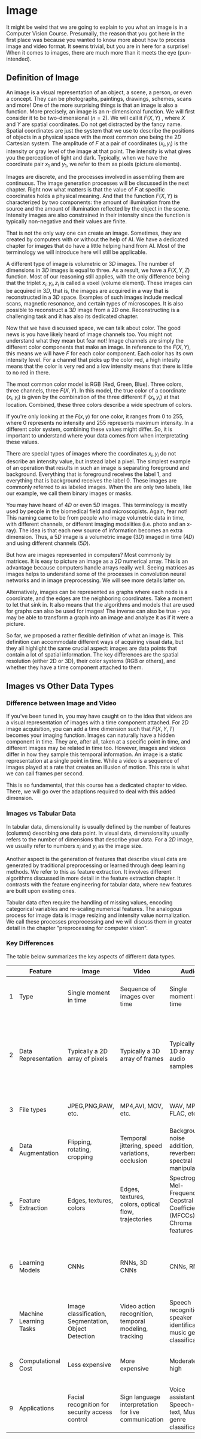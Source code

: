 # Image

It might be weird that we are going to explain to you what an image is in a Computer Vision Course. Presumally, the reason that you got here in the first place was because you wanted to know more about how to process image and video format. It seems trivial, but you are in here for a surprise! When it comes to images, there are much more than it meets the eye (pun-intended).

## Definition of Image

An image is a visual representation of an object, a scene, a person, or even a concept. They can be photographs, paintings, drawings, schemes, scans and more! One of the more surprising things is that an image is also a function. More precisely, an image is an n-dimensional function. We will first consider it to be two-dimensional $(n=2)$. We will call it $F(X, Y)$ , where $X$ and $Y$ are spatial coordinates. Do not get distracted by the fancy name. Spatial coordinates are just the system that we use to describe the positions of objects in a physical space with the most common one being the $2D$ Cartesian system. The amplitude of $F$ at a pair of coordinates $(x_i, y_i)$ is the intensity or gray level of the image at that point. The intensity is what gives you the perception of light and dark. Typically, when we have the coordinate pair $x_1$ and $y_1$, we refer to them as pixels (picture elements).

Images are discrete, and the processes involved in assembling them are continuous. The image generation processes will be discussed in  the next chapter. Right now what matters is that the value of $F$ at specific coordinates holds a physical meaning. And that the function $F(X, Y)$ is characterized by two components: the amount of illumination from the source and the amount of illumination reflected by the object in the scene. Intensity images are also constrained in their intensity since the function is typically non-negative and their values are finite. 

That is not the only way one can create an image.  Sometimes, they are created by computers with or without the help of AI.  We have a dedicated chapter for images that do have a little helping hand from AI. Most of the terminology we will introduce here will still be applicable.

A different type of image is volumetric or $3D$ images. The number of dimensions in $3D$ images is equal to three. As a result, we have a $F(X, Y, Z)$ function. Most of our reasoning still applies, with the only difference being that the triplet $x_i, y_i, z_i$ is called a voxel (volume element). These images can be acquired in $3D$, that is, the images are acquired in a way that is reconstructed in a $3D$ space. Examples of such images include medical scans, magnetic resonance, and certain types of microscopes. It is also possible to reconstruct a $3D$ image from a $2D$ one. Reconstructing is a challenging task and it has also its dedicated chapter.

Now that we have discussed space, we can talk about color. The good news is you have likely heard of image channels too. You might not understand what they mean but fear not! Image channels are simply the different color components that make an image. In reference to the $F(X,Y)$, this means we will have $F$ for each color component. Each color has its own intensity level. For a channel that picks up the color red, a high intesity means that the color is very red and a low intensity means that there is little to no red in there.

The most common color model is RGB (Red, Green, Blue). Three colors, three channels, three $F(X, Y)$. In this model, the true color of a coordinate $(x_i, y_i)$ is given by the combination of the three different F $(x_i, y_i)$ at that location. Combined, these three colors describe a wide spectrum of colors.

If you're only looking at the $F(x, y)$ for one color, it ranges from $0$ to $255$, where $0$ represents no intensity and $255$ represents maximum intensity. In a different color system, combining these values might differ. So, it is important to understand where your data comes from when interpretating these values.

There are special types of images where the coordinates $x_i, y_i$ do not describe an intensity value, but instead label a pixel. The simplest example of an operation that results in such an image is separating foreground and background. Everything that is foreground receives the label $1$, and everything that is background receives the label $0$. These images are commonly referred to as labeled images. When the are only two labels, like our example, we call them binary images or masks. 

You may have heard of $4D$ or even $5D$ images. This terminology is mostly used by people in the biomedical field and microscopists. Again, fear not! This naming came to be from people who image volumetric data in time, with different channels, or different imaging modalities (i.e. photo and an x-ray). The idea is that each new source of information becomes an extra dimension. Thus, a $5D$ image is a volumetric image ($3D$) imaged in time ($4D$) and using different channels ($5D$).

But how are images represented in computers? Most commonly by matrices. It is easy to picture an image as a $2D$ numerical array. This is an advantage because computers handle arrays really well. Seeing matrices as images helps to understand some of the processes in convolution neural networks and in image preprocessing. We will see more details latter on.

Alternatively, images can be represented as graphs where each node is a coordinate, and the edges are the neighboring coordinates. Take a moment to let that sink in. It also means that the algorithms and models that are used for graphs can also be used for images! The inverse can also be true - you may be able to transform a graph into an image and analyze it as if it were a picture.

So far, we proposed a rather flexible definition of what an image is. This definition can accommodate different ways of acquiring visual data, but they all highlight the same crucial aspect: images are data points that contain a lot of spatial information. The key differences are the spatial resolution (either 2D or 3D), their color systems (RGB or others), and whether they have a time component attached to them.


## Images vs Other Data Types

### Difference between Image and Video

If you've been tuned in,  you may have caught on to the idea that videos are a visual representation of images with a time component attached. For $2D$ image acquisition, you can add a time dimension such that $F(X, Y, T)$ becomes your imaging function. 
Images can naturally have a hidden component in time. They are, after all, taken at a specific point in time, and different images may be related in time too. However, images and videos differ in how they sample this temporal information. An image is a static representation at a single point in time. While a video is a sequence of images played at a rate that creates an illusion of motion. This rate is what we can call frames per second. 

This is so fundamental, that this course has a dedicated chapter to video. There, we will go over the adaptions required to deal with this added dimension.

### Images vs Tabular Data

In tabular data, dimensionality is usually defined by the number of features (columns) describing one data point. In visual data, dimensionality usually refers to the number of dimensions that describe your data. For a $2D$ image, we usually refer to numbers $x_i$ and $y_i$ as the image size.  

 Another aspect is the generation of features that describe visual data are generated by traditional preprocessing or learned through deep learning methods. We refer to this as feature extraction. It involves different algorithms discussed in more detail in the feature extraction chapter. It contrasts with the feature engineering for tabular data, where new features are built upon existing ones.

Tabular data often require the handling of missing values, encoding categorical variables and re-scaling numerical features. The analogous process for image data is image resizing and intensity value normalization. We call these processes preprocessing and we will discuss them in greater detail in the chapter "preprocessing for computer vision".

### Key Differences

The table below summarizes the key aspects of different data types. 


|   | Feature                | Image                                                | Video                                                 | Audio                                                                     | Tabular Data                                                         |
|---|------------------------|------------------------------------------------------|-------------------------------------------------------|---------------------------------------------------------------------------|----------------------------------------------------------------------|
| 1 | Type                   | Single moment in time                                | Sequence of images over time                          | Single moment in time                                                     | Structured data organized in rows and columns                        |
| 2 | Data Representation    | Typically a 2D array of pixels                       | Typically a 3D array of frames                        | Typically a 1D array of audio samples                                     | Typically a 2D array of features as columns and individual data sample as rows (i.e. spreadsheet, database tables                                         |
| 3 | File types             | JPEG,PNG,RAW, etc.                                   | MP4,AVI, MOV, etc.                                    | WAV, MP3, FLAC, etc.                                                      | CSV, Excel (.xlsx, .xls), Database formats, etc.                     |
| 4 | Data Augmentation	     | Flipping, rotating, cropping	                        | Temporal jittering, speed variations, occlusion       | Background noise addition, reverberation, spectral manipulation           |  ROSE, SMOTE, ADASYN                                |
| 5 | Feature Extraction	    | Edges, textures, colors	                             | Edges, textures, colors, optical flow, trajectories   | Spectrogram, Mel-Frequency Cepstral Coefficients (MFCCs), Chroma features | Statistical analysis, Feature engineering, Data aggregation          |
| 6 | Learning Models	       | CNNs                                                 | RNNs, 3D CNNs                                         | CNNs, RNNs                                                                | Linear Regression, Decision Trees, Random Forests, Gradient Boosting |
| 7 | Machine Learning Tasks | Image classification, Segmentation, Object Detection | Video action recognition, temporal modeling, tracking | Speech recognition, speaker identification, music genre classification    | Regression, Classification, Clustering                               |
| 8 | Computational Cost	    | Less expensive	                                      | More expensive                                        | Moderate to high                                                          | Generally less expensive compared to others                          |
| 9 | Applications           | Facial recognition for security access control	      | Sign language interpretation for live communication   | Voice assistants, Speech-to-text, Music genre classification              | Predictive modeling, Fraud detection, Weather forecasting            |




